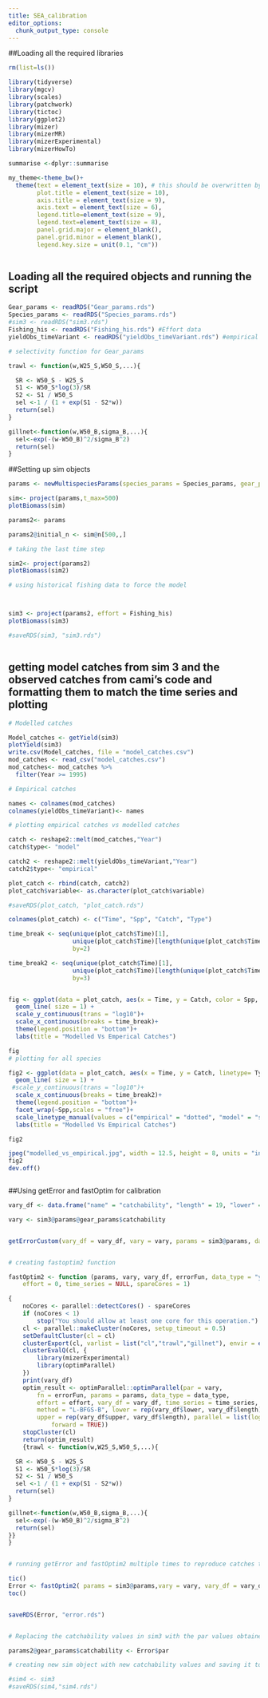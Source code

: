 ```yaml
---
title: SEA_calibration
editor_options: 
  chunk_output_type: console
---
```



##Loading all the required libraries 
```r

rm(list=ls())

library(tidyverse)
library(mgcv)
library(scales)
library(patchwork)
library(tictoc)
library(ggplot2)
library(mizer)
library(mizerMR)
library(mizerExperimental)
library(mizerHowTo)

summarise <-dplyr::summarise

my_theme<-theme_bw()+
  theme(text = element_text(size = 10), # this should be overwritten by the below
        plot.title = element_text(size = 10),
        axis.title = element_text(size = 9),
        axis.text = element_text(size = 6),
        legend.title=element_text(size = 9),
        legend.text=element_text(size = 8),
        panel.grid.major = element_blank(),
        panel.grid.minor = element_blank(),
        legend.key.size = unit(0.1, "cm"))



```

## Loading all the required objects and running the script

```r
Gear_params <- readRDS("Gear_params.rds") 
Species_params <- readRDS("Species_params.rds")
#sim3 <- readRDS("sim3.rds")
Fishing_his <- readRDS("Fishing_his.rds") #Effort data 
yieldObs_timeVariant <- readRDS("yieldObs_timeVariant.rds") #empirical catch data 

# selectivity function for Gear_params 

trawl <- function(w,W25_S,W50_S,...){

  SR <- W50_S - W25_S
  S1 <- W50_S*log(3)/SR
  S2 <- S1 / W50_S
  sel <-1 / (1 + exp(S1 - S2*w))
  return(sel)
}

gillnet<-function(w,W50_B,sigma_B,...){
  sel<-exp(-(w-W50_B)^2/sigma_B^2)
  return(sel)
}
```



##Setting up sim objects 

```r

params <- newMultispeciesParams(species_params = Species_params, gear_params = Gear_params, kappa = 0.002191539)

sim<- project(params,t_max=500)
plotBiomass(sim)

params2<- params

params2@initial_n <- sim@n[500,,]

# taking the last time step 

sim2<- project(params2)
plotBiomass(sim2)

# using historical fishing data to force the model 



sim3 <- project(params2, effort = Fishing_his)
plotBiomass(sim3)

#saveRDS(sim3, "sim3.rds")



```


## getting model catches from sim 3 and the observed catches from cami's code and formatting them to match the time series and plotting 

```r
# Modelled catches 

Model_catches <- getYield(sim3)
plotYield(sim3)
write.csv(Model_catches, file = "model_catches.csv")
mod_catches <- read_csv("model_catches.csv")
mod_catches<- mod_catches %>% 
  filter(Year >= 1995)

# Empirical catches 

names <- colnames(mod_catches)
colnames(yieldObs_timeVariant)<- names 

# plotting empirical catches vs modelled catches 

catch <- reshape2::melt(mod_catches,"Year")
catch$type<- "model"

catch2 <- reshape2::melt(yieldObs_timeVariant,"Year")
catch2$type<- "empirical"

plot_catch <- rbind(catch, catch2)
plot_catch$variable<- as.character(plot_catch$variable)

#saveRDS(plot_catch, "plot_catch.rds")

colnames(plot_catch) <- c("Time", "Spp", "Catch", "Type")

time_break <- seq(unique(plot_catch$Time)[1],
                  unique(plot_catch$Time)[length(unique(plot_catch$Time))],
                  by=2)

time_break2 <- seq(unique(plot_catch$Time)[1],
                  unique(plot_catch$Time)[length(unique(plot_catch$Time))],
                  by=3)


fig <- ggplot(data = plot_catch, aes(x = Time, y = Catch, color = Spp, linetype= Type)) +
  geom_line( size = 1) +
  scale_y_continuous(trans = "log10")+
  scale_x_continuous(breaks = time_break)+
  theme(legend.position = "bottom")+
  labs(title = "Modelled Vs Emperical Catches") 

fig
# plotting for all species 

fig2 <- ggplot(data = plot_catch, aes(x = Time, y = Catch, linetype= Type)) +
  geom_line( size = 1) +
 #scale_y_continuous(trans = "log10")+
  scale_x_continuous(breaks = time_break2)+
  theme(legend.position = "bottom")+
  facet_wrap(~Spp,scales = "free")+
  scale_linetype_manual(values = c("empirical" = "dotted", "model" = "solid"))+
  labs(title = "Modelled Vs Empirical Catches") 

fig2

jpeg("modelled_vs_empirical.jpg", width = 12.5, height = 8, units = "in", res = 300, bg = "transparent")
fig2
dev.off()



```

##Using getError and fastOptim for calibration 

```r


vary_df <- data.frame("name" = "catchability", "length" = 19, "lower" = 1e-8, "upper" = 1, "slot" = "gear_params" , "unit" = "linear")

vary <- sim3@params@gear_params$catchability


getErrorCustom(vary_df = vary_df, vary = vary, params = sim3@params, data_type = "yield_observed", effort = Fishing_his, time_series = yieldObs_timeVariant)


# creating fastoptim2 function 

fastOptim2 <- function (params, vary, vary_df, errorFun, data_type = "yield_observed", 
    effort = 0, time_series = NULL, spareCores = 1) 

{
    noCores <- parallel::detectCores() - spareCores
    if (noCores < 1) 
        stop("You should allow at least one core for this operation.")
    cl <- parallel::makeCluster(noCores, setup_timeout = 0.5)
    setDefaultCluster(cl = cl)
    clusterExport(cl, varlist = list("cl","trawl","gillnet"), envir = environment())
    clusterEvalQ(cl, {
        library(mizerExperimental)
        library(optimParallel)
    })
    print(vary_df)
    optim_result <- optimParallel::optimParallel(par = vary, 
        fn = errorFun, params = params, data_type = data_type, 
        effort = effort, vary_df = vary_df, time_series = time_series, 
        method = "L-BFGS-B", lower = rep(vary_df$lower, vary_df$length), 
        upper = rep(vary_df$upper, vary_df$length), parallel = list(loginfo = TRUE, 
            forward = TRUE))
    stopCluster(cl)
    return(optim_result)
    {trawl <- function(w,W25_S,W50_S,...){

  SR <- W50_S - W25_S
  S1 <- W50_S*log(3)/SR
  S2 <- S1 / W50_S
  sel <-1 / (1 + exp(S1 - S2*w))
  return(sel)
}

gillnet<-function(w,W50_B,sigma_B,...){
  sel<-exp(-(w-W50_B)^2/sigma_B^2)
  return(sel)
}}
}


# running getError and fastOptim2 multiple times to reproduce catches that represent empirical catches

tic()
Error <- fastOptim2( params = sim3@params,vary = vary, vary_df = vary_df,errorFun = mizerHowTo::getErrorCustom , data_type = "yield_observed", effort = Fishing_his, time_series = yieldObs_timeVariant)
toc()


saveRDS(Error, "error.rds")


# Replacing the catchability values in sim3 with the par values obtained using fastoptim and running the script again from line 91 

params2@gear_params$catchability <- Error$par

# creating new sim object with new catchability values and saving it to sim4 

#sim4 <- sim3
#saveRDS(sim4,"sim4.rds")


```

